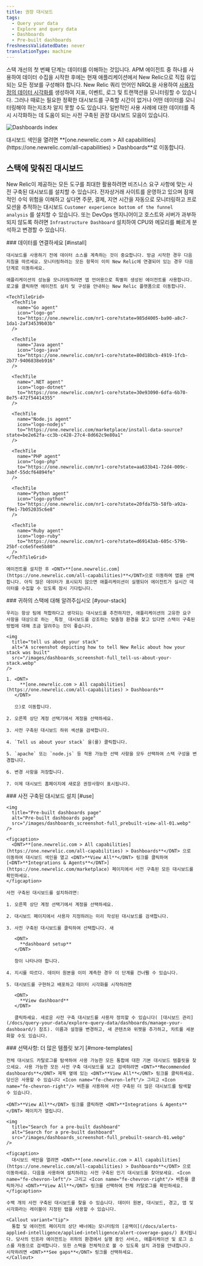 ```yaml
---
title: 권장 대시보드
tags:
  - Query your data
  - Explore and query data
  - Dashboards
  - Pre-built dashboards
freshnessValidatedDate: never
translationType: machine
---
```


스택 개선의 첫 번째 단계는 데이터를 이해하는 것입니다. APM 에이전트 중 하나를 사용하여 데이터 수집을 시작한 후에는 현재 애플리케이션에서 New Relic으로 직접 유입되는 모든 정보를 구성해야 합니다. New Relic 쿼리 언어인 NRQL을 사용하여 [사용자 정의 데이터 시각화를](/docs/query-your-data/explore-query-data/dashboards/introduction-dashboards/) 생성하여 지표, 이벤트, 로그 및 트랜잭션을 모니터링할 수 있습니다. 그러나 때로는 필요한 정확한 대시보드를 구축할 시간이 없거나 어떤 데이터를 모니터링해야 하는지조차 알지 못할 수도 있습니다. 일반적인 사용 사례에 대한 데이터를 즉시 시각화하는 데 도움이 되는 사전 구축된 권장 대시보드 모음이 있습니다.

<img
  title="Dashboards index"
  alt="Dashboards index"
  src="/images/dashboards_screenshot-full_dashboard-index-01.webp"
/>

<figcaption>
  대시보드 색인을 열려면 <DNT>**[one.newrelic.com > All capabilities](https://one.newrelic.com/all-capabilities) > Dashboards**</DNT>로 이동합니다.
</figcaption>

## 스택에 맞춰진 대시보드

New Relic이 제공하는 모든 도구를 최대한 활용하려면 비즈니스 요구 사항에 맞는 사전 구축된 대시보드를 설치할 수 있습니다. 전자상거래 사이트를 운영하고 있으며 잠재적인 수익 위험을 이해하고 싶다면 주문, 결제, 지연 시간을 자동으로 모니터링하고 프로모션을 추적하는 대시보드 `Customer experience bottom of the funnel analysis` 를 설치할 수 있습니다. 또는 DevOps 엔지니어이고 호스트와 서버가 과부하되지 않도록 하려면 `Infrastructure Dashboard` 설치하여 CPU와 메모리를 빠르게 분석하고 변경할 수 있습니다.

<Steps>
  <Step>
    ### 데이터를 연결하세요 [#install]

    대시보드를 사용하기 전에 데이터 소스를 계측하는 것이 중요합니다. 방금 시작한 경우 다음 지침을 따르세요. 모니터링하려는 모든 항목이 이미 New Relic에 연결되어 있는 경우 다음 단계로 이동하세요.

    애플리케이션의 성능을 모니터링하려면 앱 언어용으로 특별히 생성된 에이전트를 사용합니다. 로고를 클릭하면 에이전트 설치 및 구성을 안내하는 New Relic 플랫폼으로 이동합니다.

    <TechTileGrid>
      <TechTile
        name="Go agent"
        icon="logo-go"
        to="https://one.newrelic.com/nr1-core?state=985d4005-ba90-a8c7-1da1-2af34539b03b"
      />

      <TechTile
        name="Java agent"
        icon="logo-java"
        to="https://one.newrelic.com/nr1-core?state=80d18bcb-4919-1fcb-2b77-9406838eb916"
      />

      <TechTile
        name=".NET agent"
        icon="logo-dotnet"
        to="https://one.newrelic.com/nr1-core?state=30e93090-6dfa-6b70-8e75-472f54414355"
      />

      <TechTile
        name="Node.js agent"
        icon="logo-nodejs"
        to="https://one.newrelic.com/marketplace/install-data-source?state=be2e62fa-cc3b-c428-27c4-8d662c9e80a1"
      />

      <TechTile
        name="PHP agent"
        icon="logo-php"
        to="https://one.newrelic.com/nr1-core?state=aa633b41-72d4-009c-3abf-55dcf64894fe"
      />

      <TechTile
        name="Python agent"
        icon="logo-python"
        to="https://one.newrelic.com/nr1-core?state=20fda75b-58fb-a92a-f9e1-7b052035c6e8"
      />

      <TechTile
        name="Ruby agent"
        icon="logo-ruby"
        to="https://one.newrelic.com/nr1-core?state=d69143ab-605c-579b-25bf-cc6e5fee5b80"
      />
    </TechTileGrid>

    에이전트를 설치한 후 <DNT>**[one.newrelic.com](https://one.newrelic.com/all-capabilities)**</DNT>으로 이동하여 앱을 선택합니다. 아직 많은 데이터가 표시되지 않으면 애플리케이션이 실행되어 에이전트가 실시간 데이터를 수집할 수 있도록 잠시 기다립니다.
  </Step>

  <Step>
    ### 귀하의 스택에 대해 알려주십시오 [#your-stack]

    우리는 항상 팀에 적합하다고 생각되는 대시보드를 추천하지만, 애플리케이션의 고유한 요구 사항을 대상으로 하는 _특정_ 대시보드를 강조하는 맞춤형 환경을 찾고 있다면 스택이 구축된 방법에 대해 조금 알려주는 것이 좋습니다.

    <img
      title="tell us about your stack"
      alt="A screenshot depicting how to tell New Relic about how your stack was built"
      src="/images/dashboards_screenshot-full_tell-us-about-your-stack.webp"
    />

    1. <DNT>
         **[one.newrelic.com > All capabilities](https://one.newrelic.com/all-capabilities) > Dashboards**
       </DNT>

       으)로 이동합니다.

    2. 오른쪽 상단 계정 선택기에서 계정을 선택하세요.

    3. 사전 구축된 대시보드 하위 섹션을 검색합니다.

    4. `Tell us about your stack` 을(를) 클릭합니다.

    5. `apache` 또는 `node.js` 등 적용 가능한 선택 사항을 모두 선택하여 스택 구성을 변경합니다.

    6. 변경 사항을 저장합니다.

    7. 이제 대시보드 홈페이지에 새로운 권장사항이 표시됩니다.
  </Step>

  <Step>
    ### 사전 구축된 대시보드 설치 [#use]

    <img
      title="Pre-built dashboards page"
      alt="Pre-built dashboards page"
      src="/images/dashboards_screenshot-full_prebuilt-view-all-01.webp"
    />

    <figcaption>
      <DNT>**[one.newrelic.com > All capabilities](https://one.newrelic.com/all-capabilities) > Dashboards**</DNT> 으로 이동하여 대시보드 색인을 열고 <DNT>**View All**</DNT> 링크를 클릭하여 [<DNT>**Integrations & Agents**</DNT>](https://one.newrelic.com/marketplace) 페이지에서 사전 구축된 모든 대시보드를 확인하세요.
    </figcaption>

    사전 구축된 대시보드를 설치하려면:

    1. 오른쪽 상단 계정 선택기에서 계정을 선택하세요.

    2. 대시보드 페이지에서 사용자 지정하려는 미리 작성된 대시보드를 검색합니다.

    3. 사전 구축된 대시보드를 클릭하여 선택합니다. 새

       <DNT>
         **dashboard setup**
       </DNT>

       창이 나타나야 합니다.

    4. 지시를 따르다. 데이터 원본을 이미 계측한 경우 이 단계를 건너뛸 수 있습니다.

    5. 대시보드를 구현하고 배포하고 데이터 시각화를 시작하려면

       <DNT>
         **View dashboard**
       </DNT>

       클릭하세요. 새로운 사전 구축 대시보드를 사용자 정의할 수 있습니다( [대시보드 관리](/docs/query-your-data/explore-query-data/dashboards/manage-your-dashboard/) 참조). 이름과 설정을 변경하고, 새 콘텐츠와 위젯을 추가하고, 차트를 세분화할 수도 있습니다.
  </Step>

  <Step>
    ### 선택사항: 더 많은 템플릿 보기 [#more-templates]

    전체 대시보드 카탈로그를 탐색하여 사용 가능한 모든 통합에 대한 기본 대시보드 템플릿을 찾으세요. 사용 가능한 모든 사전 구축 대시보드를 보고 검색하려면 <DNT>**Recommended dashboards**</DNT> 제목 옆에 있는 <DNT>**View All**</DNT> 링크를 클릭하세요. 당신은 사용할 수 있습니다 <Icon name="fe-chevron-left"/> 그리고 <Icon name="fe-chevron-right"/> 버튼을 사용하여 사전 구축된 더 많은 대시보드를 탐색할 수 있습니다.

    <DNT>**View All**</DNT> 링크를 클릭하면 <DNT>**Integrations & Agents**</DNT> 페이지가 열립니다.

    <img
      title="Search for a pre-built dashboard"
      alt="Search for a pre-built dashboard"
      src="/images/dashboards_screenshot-full_prebuilt-search-01.webp"
    />

    <figcaption>
      대시보드 색인을 열려면 <DNT>**[one.newrelic.com > All capabilities](https://one.newrelic.com/all-capabilities) > Dashboards**</DNT> 으로 이동하세요. 다음을 사용하여 설치하려는 사전 구축된 인기 대시보드를 찾아보세요. <Icon name="fe-chevron-left"/> 그리고 <Icon name="fe-chevron-right"/> 버튼을 클릭하거나 <DNT>**View All**</DNT> 링크를 선택하여 전체 카탈로그를 확인하세요.
    </figcaption>

    수백 개의 사전 구축된 대시보드를 찾을 수 있습니다. 데이터 원본, 대시보드, 경고, 앱 및 시각화라는 레이블이 지정된 탭을 사용할 수 있습니다.

    <Callout variant="tip">
      통합 및 에이전트 페이지의 상단 배너에는 모니터링의 [공백이](/docs/alerts-applied-intelligence/applied-intelligence/alert-coverage-gaps/) 표시됩니다. 당사의 인프라 에이전트는 귀하의 환경에서 실행 중인 서비스, 애플리케이션 및 로그 소스를 자동으로 검색합니다. 또한 스택을 전체적으로 볼 수 있도록 설치 과정을 안내합니다. 시작하려면 <DNT>**See gaps**</DNT> 링크를 선택하세요.
    </Callout>
  </Step>
</Steps>
